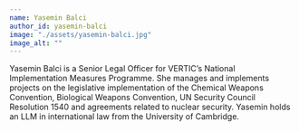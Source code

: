 ```yaml
---
name: Yasemin Balci
author_id: yasemin-balci
image: "./assets/yasemin-balci.jpg"
image_alt: ""
---
```


Yasemin Balci is a Senior Legal Officer for VERTIC’s National Implementation Measures Programme. She manages and implements projects on the legislative implementation of the Chemical Weapons Convention, Biological Weapons Convention, UN Security Council Resolution 1540 and agreements related to nuclear security. Yasemin holds an LLM in international law from the University of Cambridge.